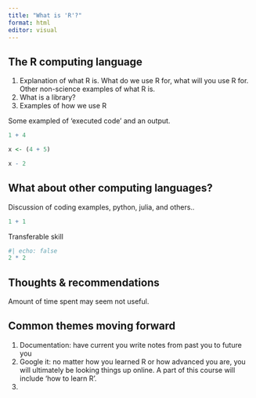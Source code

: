 ```yaml
---
title: "What is 'R'?"
format: html
editor: visual
---
```


## The R computing language

1.  Explanation of what R is. What do we use R for, what will you use R for. Other non-science examples of what R is.
2.  What is a library?
3.  Examples of how we use R

Some exampled of 'executed code' and an output.

```r
1 + 4
```

```r
x <- (4 + 5)

x - 2
```


## What about other computing languages?

Discussion of coding examples, python, julia, and others..

```r
1 + 1
```

Transferable skill

```r
#| echo: false
2 * 2
```

## Thoughts & recommendations

Amount of time spent may seem not useful. 

## Common themes moving forward

1. Documentation: have current you write notes from past you to future you
2. Google it: no matter how you learned R or how advanced you are, you will ultimately be looking things up online. A part of this course will include 'how to learn R'.
3. 
